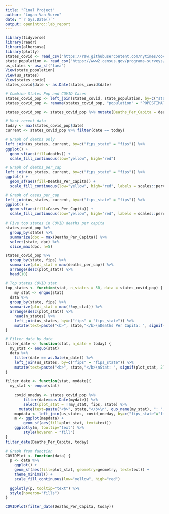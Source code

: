 ---
title: "Final Project"
author: "Logan Van Vuren"
date: "`r Sys.Date()`"
output: openintro::lab_report
---

```{r load-packages, message=FALSE}
library(tidyverse)
library(readr)
library(albersusa)
library(plotly)
states_covid <- read_csv("https://raw.githubusercontent.com/nytimes/covid-19-data/master/us-states.csv")
state_population <- read_csv("https://www2.census.gov/programs-surveys/popest/datasets/2010-2019/state/detail/SCPRC-EST2019-18+POP-RES.csv") %>% select(NAME, POPESTIMATE2019)
us_states <- usa_sf("laea")
View(state_population)
View(us_states)
View(states_covid)
states_covid$date <- as.Date(states_covid$date)
```

```{r}
# Combine States Pop and COVID Cases
states_covid_pop <- left_join(states_covid, state_population, by=c("state" = "NAME"))
states_covid_pop <- rename(states_covid_pop, "population" = "POPESTIMATE2019")

states_covid_pop <- states_covid_pop %>% mutate(Deaths_Per_Capita = deaths/population, Cases_Per_Capita = cases/population)
```

```{r}
# Most recent data
today <- max(states_covid_pop$date)
current <- states_covid_pop %>% filter(date == today)
```


```{r}
# Graph of deaths only
left_join(us_states, current, by=c("fips_state" = "fips")) %>% 
ggplot() +
  geom_sf(aes(fill=deaths)) +
  scale_fill_continuous(low="yellow", high="red")

# Graph of deaths_per_cap
left_join(us_states, current, by=c("fips_state" = "fips")) %>% 
ggplot() +
  geom_sf(aes(fill=Deaths_Per_Capita)) +
  scale_fill_continuous(low="yellow", high="red", labels = scales::percent)

# Graph of cases_per_cap
left_join(us_states, current, by=c("fips_state" = "fips")) %>% 
ggplot() +
  geom_sf(aes(fill=Cases_Per_Capita)) +
  scale_fill_continuous(low="yellow", high="red", labels = scales::percent)
```

```{r}
# Five top states in COVID deaths per capita
states_covid_pop %>%
  group_by(state) %>%
  summarize(dpc = max(Deaths_Per_Capita)) %>% 
  select(state, dpc) %>%
  slice_max(dpc, n=5)
```

```{r}
states_covid_pop %>% 
  group_by(state, fips) %>%
  summarize(plot_stat = max(deaths_per_cap)) %>%
  arrange(desc(plot_stat)) %>% 
  head(10)
```


```{r}
# Top states COVID stat
top_states <- function(stat, n_states = 50, data = states_covid_pop) {
    my_stat <- enquo(stat)
  data %>% 
  group_by(state, fips) %>%
  summarize(plot_stat = max(!!my_stat)) %>% 
  arrange(desc(plot_stat)) %>%
    head(n_states) %>% 
    left_join(us_states, by=c("fips" = "fips_state")) %>% 
    mutate(text=paste("<b>", state,"</b>\nDeaths Per Capita: ", signif(plot_stat, 2)))
}
```

```{r eval=FALSE}
# Filter data by date
filter_date <- function(stat, n_date = today) {
  my_stat <- enquo(stat)
  data %>% 
    filter(date == as.Date(n_date)) %>% 
    left_join(us_states, by=c("fips" = "fips_state")) %>% 
    mutate(text=paste("<b>", state,"</b>\nStat: ", signif(plot_stat, 2)))
}
```

```{r}
filter_date <- function(stat, mydate){
  my_stat <- enquo(stat)
  
    covid_oneday <- states_covid_pop %>%
        filter(date==as.Date(mydate)) %>%
        select(plot_stat = !!my_stat, fips, state) %>% 
      mutate(text=paste("<b>", state,"</b>\n", quo_name(my_stat), ": ", signif(plot_stat, 2)))
    mapdata <- left_join(us_states, covid_oneday, by=c("fips_state"="fips"))
    m <- ggplot(mapdata) +
        geom_sf(aes(fill=plot_stat, text=text))
    ggplotly(m, tooltip="text") %>%
        style(hoveron = "fill")
}
filter_date(Deaths_Per_Capita, today)
```

```{r}
# Graph from function
COVIDPlot <- function(data) {
  p <- data %>% 
    ggplot() + 
    geom_sf(aes(fill=plot_stat, geometry=geometry, text=text)) +
    theme_minimal() +
    scale_fill_continuous(low="yellow", high="red")
  
  ggplotly(p, tooltip="text") %>% 
  style(hoveron="fills") 
}

COVIDPlot(filter_date(Deaths_Per_Capita, today))
```

